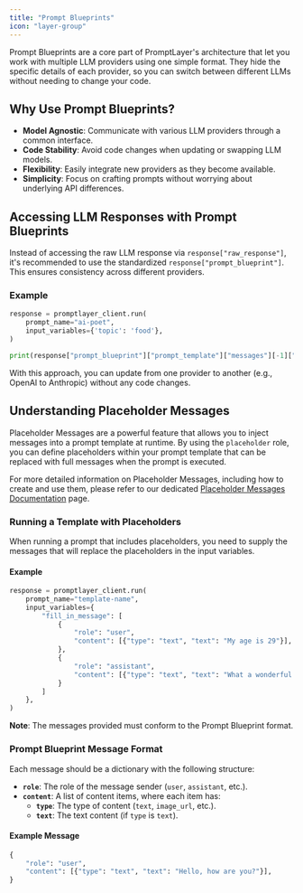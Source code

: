 ```yaml
---
title: "Prompt Blueprints"
icon: "layer-group"
---
```


Prompt Blueprints are a core part of PromptLayer's architecture that let you work with multiple LLM providers using one simple format. They hide the specific details of each provider, so you can switch between different LLMs without needing to change your code.

## Why Use Prompt Blueprints?

- **Model Agnostic**: Communicate with various LLM providers through a common interface.
- **Code Stability**: Avoid code changes when updating or swapping LLM models.
- **Flexibility**: Easily integrate new providers as they become available.
- **Simplicity**: Focus on crafting prompts without worrying about underlying API differences.

## Accessing LLM Responses with Prompt Blueprints

Instead of accessing the raw LLM response via `response["raw_response"]`, it's recommended to use the standardized `response["prompt_blueprint"]`. This ensures consistency across different providers.

### Example

```python
response = promptlayer_client.run(
    prompt_name="ai-poet",
    input_variables={'topic': 'food'},
)

print(response["prompt_blueprint"]["prompt_template"]["messages"][-1]["content"][0]["text"])
```

With this approach, you can update from one provider to another (e.g., OpenAI to Anthropic) without any code changes.

## Understanding Placeholder Messages

Placeholder Messages are a powerful feature that allows you to inject messages into a prompt template at runtime. By using the `placeholder` role, you can define placeholders within your prompt template that can be replaced with full messages when the prompt is executed.

For more detailed information on Placeholder Messages, including how to create and use them, please refer to our dedicated [Placeholder Messages Documentation](/features/prompt-registry/placeholder-messages) page.

### Running a Template with Placeholders

When running a prompt that includes placeholders, you need to supply the messages that will replace the placeholders in the input variables.

#### Example

```python
response = promptlayer_client.run(
    prompt_name="template-name",
    input_variables={
        "fill_in_message": [
            {
                "role": "user",
                "content": [{"type": "text", "text": "My age is 29"}],
            },
            {
                "role": "assistant",
                "content": [{"type": "text", "text": "What a wonderful age!"}],
            }
        ]
    },
)
```

**Note**: The messages provided must conform to the Prompt Blueprint format.

### Prompt Blueprint Message Format

Each message should be a dictionary with the following structure:

- **`role`**: The role of the message sender (`user`, `assistant`, etc.).
- **`content`**: A list of content items, where each item has:
  - **`type`**: The type of content (`text`, `image_url`, etc.).
  - **`text`**: The text content (if `type` is `text`).

#### Example Message

```python
{
    "role": "user",
    "content": [{"type": "text", "text": "Hello, how are you?"}],
}
```
